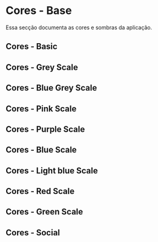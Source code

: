 
<Meta title="Tokens/Cores - Base" />

# Cores - Base

Essa secção documenta as cores e sombras da aplicação.

## Cores - Basic

<DesignTokenDocBlock categoryName="Colors - Basic" />

## Cores - Grey Scale

<DesignTokenDocBlock categoryName="Colors - Grey Scale" />

## Cores - Blue Grey Scale

<DesignTokenDocBlock categoryName="Colors - Blue Grey Scale" />

## Cores - Pink Scale

<DesignTokenDocBlock categoryName="Colors - Pink Scale" />

## Cores - Purple Scale

<DesignTokenDocBlock categoryName="Colors - Purple Scale" />

## Cores - Blue Scale

<DesignTokenDocBlock categoryName="Colors - Blue Scale" />

## Cores - Light blue Scale

<DesignTokenDocBlock categoryName="Colors - Light blue Scale" />

## Cores - Red Scale

<DesignTokenDocBlock categoryName="Colors - Red Scale" />

## Cores - Green Scale

<DesignTokenDocBlock categoryName="Colors - Green Scale" />

## Cores - Social

<DesignTokenDocBlock categoryName="Colors - Social" />
